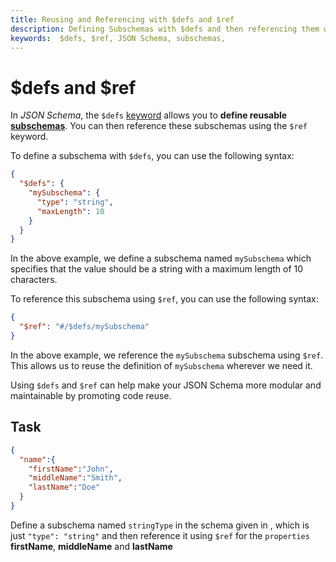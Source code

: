 ```yaml
---
title: Reusing and Referencing with $defs and $ref
description: Defining Subschemas with $defs and then referencing them with $ref 
keywords:  $defs, $ref, JSON Schema, subschemas, 
---
```



# $defs and $ref

In *JSON Schema*, the `$defs` [keyword](https://json-schema.org/learn/glossary#keyword) allows you to **define reusable [subschemas](https://json-schema.org/learn/glossary#subschema)**. You can then reference these subschemas using the `$ref` keyword.

To define a subschema with `$defs`, you can use the following syntax:

```json
{
  "$defs": {
    "mySubschema": {
      "type": "string",
      "maxLength": 10
    }
  }
}
```

In the above example, we define a subschema named `mySubschema` which specifies that the value should be a string with a maximum length of 10 characters.

To reference this subschema using `$ref`, you can use the following syntax:

```json
{
  "$ref": "#/$defs/mySubschema"
}
```

In the above example, we reference the `mySubschema` subschema using `$ref`. This allows us to reuse the definition of `mySubschema` wherever we need it.

Using `$defs` and `$ref` can help make your JSON Schema more modular and maintainable by promoting code reuse.

## Task

```json
{
  "name":{
    "firstName":"John",
    "middleName":"Smith",
    "lastName":"Doe"
  }
}
```
Define a subschema named `stringType` in the schema given in <SideEditorLink/>, which is just `"type": "string"` and then reference it using `$ref` for the `properties` **firstName**, **middleName** and **lastName**

